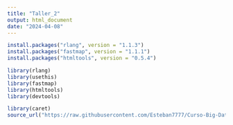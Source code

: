 ```yaml
---
title: "Taller_2"
output: html_document
date: "2024-04-08"
---
```


```r
install.packages("rlang", version = "1.1.3")
install.packages("fastmap", version = "1.1.1")
install.packages("htmltools", version = "0.5.4")
```



```r
library(rlang)
library(usethis)
library(fastmap)
library(htmltools)
library(devtools)

library(caret)
source_url("https://raw.githubusercontent.com/Esteban7777/Curso-Big-Data/main/Taller%202/1.Procesamiento%20y%20sintaxis/Creaci%C3%B3n%20de%20variables%20de%20inter%C3%A9s.R")
```


